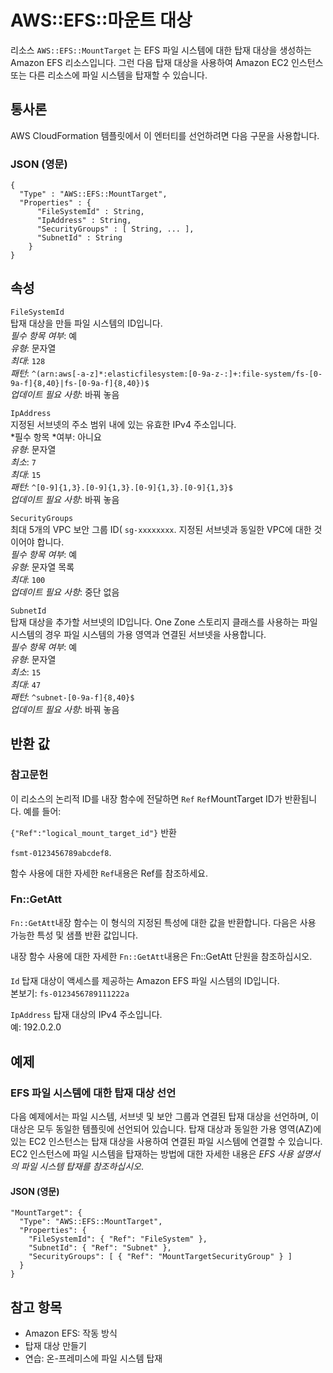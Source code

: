 # AWS::EFS::마운트 대상

리소스 `AWS::EFS::MountTarget` 는 EFS 파일 시스템에 대한 탑재 대상을 생성하는 Amazon EFS 리소스입니다. 그런 다음 탑재 대상을 사용하여 Amazon EC2 인스턴스 또는 다른 리소스에 파일 시스템을 탑재할 수 있습니다.

## 통사론

AWS CloudFormation 템플릿에서 이 엔터티를 선언하려면 다음 구문을 사용합니다.

### JSON (영문)

```
{
  "Type" : "AWS::EFS::MountTarget",
  "Properties" : {
      "FileSystemId" : String,
      "IpAddress" : String,
      "SecurityGroups" : [ String, ... ],
      "SubnetId" : String
    }
}
```

## 속성

`FileSystemId`  
탑재 대상을 만들 파일 시스템의 ID입니다.  
_필수 항목 여부_: 예  
_유형_: 문자열  
_최대_: `128`  
_패턴_: `^(arn:aws[-a-z]*:elasticfilesystem:[0-9a-z-:]+:file-system/fs-[0-9a-f]{8,40}|fs-[0-9a-f]{8,40})$`  
_업데이트 필요 사항_: 바꿔 놓음

`IpAddress`  
지정된 서브넷의 주소 범위 내에 있는 유효한 IPv4 주소입니다.  
*필수 항목 *여부: 아니요  
_유형_: 문자열  
_최소_: `7`  
_최대_: `15`  
_패턴_: `^[0-9]{1,3}.[0-9]{1,3}.[0-9]{1,3}.[0-9]{1,3}$`  
_업데이트 필요 사항_: 바꿔 놓음

`SecurityGroups`  
최대 5개의 VPC 보안 그룹 ID( `sg-xxxxxxxx`. 지정된 서브넷과 동일한 VPC에 대한 것이어야 합니다.  
_필수 항목 여부_: 예  
_유형_: 문자열 목록  
_최대_: `100`  
_업데이트 필요 사항_: 중단 없음

`SubnetId`  
탑재 대상을 추가할 서브넷의 ID입니다. One Zone 스토리지 클래스를 사용하는 파일 시스템의 경우 파일 시스템의 가용 영역과 연결된 서브넷을 사용합니다.  
_필수 항목 여부_: 예  
_유형_: 문자열  
_최소_: `15`  
_최대_: `47`  
_패턴_: `^subnet-[0-9a-f]{8,40}$`  
_업데이트 필요 사항_: 바꿔 놓음

## 반환 값

### 참고문헌

이 리소스의 논리적 ID를 내장 함수에 전달하면 `Ref` `Ref`MountTarget ID가 반환됩니다. 예를 들어:

`{"Ref":"logical_mount_target_id"}` 반환

`fsmt-0123456789abcdef8`.

함수 사용에 대한 자세한 `Ref`내용은 Ref를 참조하세요.

### Fn::GetAtt

`Fn::GetAtt`내장 함수는 이 형식의 지정된 특성에 대한 값을 반환합니다. 다음은 사용 가능한 특성 및 샘플 반환 값입니다.

내장 함수 사용에 대한 자세한 `Fn::GetAtt`내용은 Fn::GetAtt 단원을 참조하십시오.

####

`Id` 탑재 대상이 액세스를 제공하는 Amazon EFS 파일 시스템의 ID입니다.  
본보기: `fs-0123456789111222a`

`IpAddress` 탑재 대상의 IPv4 주소입니다.  
예: 192.0.2.0

## 예제

### EFS 파일 시스템에 대한 탑재 대상 선언

다음 예제에서는 파일 시스템, 서브넷 및 보안 그룹과 연결된 탑재 대상을 선언하며, 이 대상은 모두 동일한 템플릿에 선언되어 있습니다. 탑재 대상과 동일한 가용 영역(AZ)에 있는 EC2 인스턴스는 탑재 대상을 사용하여 연결된 파일 시스템에 연결할 수 있습니다. EC2 인스턴스에 파일 시스템을 탑재하는 방법에 대한 자세한 내용은 _EFS 사용 설명서의 파일 시스템 탑재를 참조하십시오_.

#### JSON (영문)

```
"MountTarget": {
  "Type": "AWS::EFS::MountTarget",
  "Properties": {
    "FileSystemId": { "Ref": "FileSystem" },
    "SubnetId": { "Ref": "Subnet" },
    "SecurityGroups": [ { "Ref": "MountTargetSecurityGroup" } ]
  }
}
```

## 참고 항목

- Amazon EFS: 작동 방식
- 탑재 대상 만들기
- 연습: 온-프레미스에 파일 시스템 탑재
